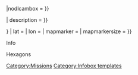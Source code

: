 <includeonly>{{Arkitexure start|dlc = {{#var:dlc}}|nodlcambox = {{{nodlcambox|}}}}}<div class="info-arkitex info-framework">

{{Arkitexure header
| name = {{{name|{{PAGENAME}}}}}
| description = {{{description|}}}
}}

{{Arkitexure map
| map = {{{map|{{{dlcmap|Genesis1}}}}}}
| lat = {{{lat|}}}
| lon = {{{lon|}}}
| mapmarker = {{{mapmarker|}}}
| mapmarkersize = {{{mapmarkersize|}}}
}}
<div class="info-arkitex info-module">
<div class="info-arkitex info-unit">
<div class="info-unit-caption">Info</div>
{{Arkitexure
| Biome
|{{{biome|}}}
}}
{{Arkitexure
|Maximum Player
|{{{maxplayer}}}
}}
{{Arkitexure
|Time Limit
|{{{timelimit}}}
}}
<div class="info-unit-caption">Hexagons</div>
{{Arkitexure
|Base
|{{{hexagons}}} {{ItemLink|Hexagon|||image=Hexagon_Icon.png}}
}}
{{Arkitexure
|1st Time Bonus
|{{{hexfirstbonus}}} {{ItemLink|Hexagon|||image=Hexagon_Icon.png}}
}}
{{Arkitexure
|Last Hit Bonus
|{{{hexlasthitbonus}}} {{ItemLink|Hexagon|||image=Hexagon_Icon.png}}
}}

</div></div>

</div>[[Category:Missions]]</includeonly><noinclude>
[[Category:Infobox templates]]</noinclude>
